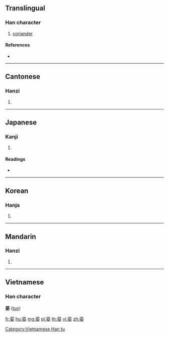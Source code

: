 {{character info/new}}
{{also|萎}}
==Translingual==

===Han character===
{{Han char|rn=140|rad=艸|as=07|sn=13|four=44404|canj=TBV}}

# [[coriander]]

====References====
* {{Han ref|kx=1032.220|dkj=31009|dj=1492.090|hdz=53222.050|uh=837D|ud=33661|bh=D768|bd=55144}}

----

==Cantonese==

===Hanzi===
{{yue-hanzi|jyut=seoi1|y=seui1}}

# {{defn|lang=yue|sort=艸07}}

----

==Japanese==

===Kanji===
{{ja-kanji|grade=|rs=艸07}}

# {{defn|lang=ja|sort=艸07}}

====Readings====
* {{ja-readings|on=[[い]] (i), [[すい]] (sui), [[ずい]] (zui), [[に]] (ni)|kun=}}

----

==Korean==

===Hanja===
{{ko-hanja|hangeul=수 (revised: su, McCune-Reischauer: su, Yale: swu)}}

# {{defn|lang=ko|sort=艸05}}

----

==Mandarin==

===Hanzi===
{{cmn-hanzi|pin=[[suī]] ([[sui1]]), [[wēi]] ([[wei1]]), [[wěi]] ([[wei3]])|wg=sui<sup>1</sup>, wei<sup>1</sup>, wei<sup>3</sup>}}
# {{defn|lang=cmn|sort=艸07}}

----

==Vietnamese==

===Han character===
'''荽''' ([[tuy]])

[[Category:Vietnamese Han tu]]

[[fr:荽]]
[[hu:荽]]
[[mg:荽]]
[[pl:荽]]
[[th:荽]]
[[vi:荽]]
[[zh:荽]]